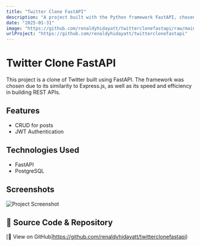 ```yaml
---
title: "Twitter Clone FastAPI"
description: "A project built with the Python framework FastAPI, chosen for its similarity to Express.js and high performance."
date: "2025-01-31"
image: "https://github.com/renaldyhidayatt/twitterclonefastapi/raw/main/database_file/Twitter-Fastapi.png"
urlProject: "https://github.com/renaldyhidayatt/twitterclonefastapi"
---
```


# Twitter Clone FastAPI

This project is a clone of Twitter built using FastAPI. The framework was chosen due to its similarity to Express.js, as well as its speed and efficiency in building REST APIs.

## Features

- CRUD for posts
- JWT Authentication

## Technologies Used

- FastAPI
- PostgreSQL

## Screenshots

![Project Screenshot](https://github.com/renaldyhidayatt/twitterclonefastapi/raw/main/database_file/Twitter-Fastapi.png)


## 🔗 Source Code & Repository
[📌 View on GitHub]https://github.com/renaldyhidayatt/twitterclonefastapi)
